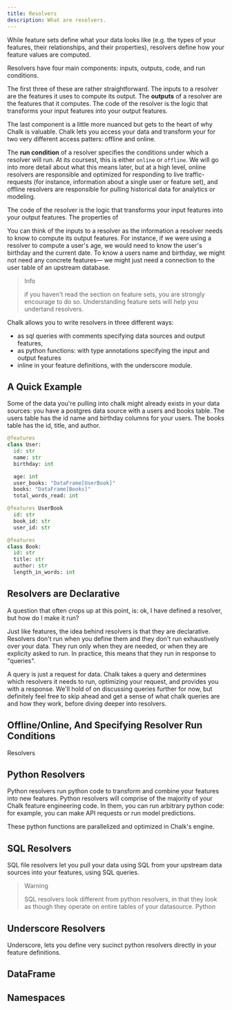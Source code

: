 ```yaml
---
title: Resolvers
description: What are resolvers.
---
```


While feature sets define what your data looks like (e.g. the types of your features,
their relationships, and their properties), resolvers define how your feature values
are computed.

Resolvers have four main components: inputs, outputs, code, and run conditions.

The first three of these are rather straightforward. The inputs to a resolver
are the features it uses to compute its output. The **outputs** of a resolver
are the features that it computes. The code of the resolver is the logic that
transforms your input features into your output features.

The last component is a little more nuanced but gets to the heart of why
Chalk is valuable. Chalk lets you access your data and transform your for
two very different access patters: offline and online.

The **run condition** of a resolver specifies
the conditions under which a resolver will run. At
its coursest, this is either `online` or `offline`. We will go into more
detail about what this means later, but at a high level, online resolvers
are responsible and optimized for responding to live traffic-requests (for instance, information
about a single user or feature set), and offline resolvers are responsible for pulling
historical data for analytics or modeling.

The code of the resolver is the logic that transforms your input features into your
output features.
The properties of


You can think of the inputs to a resolver as the information a resolver needs
to know to compute its output features. For instance, if we were using a resolver
to compute a user's age, we would need to know the user's birthday and the current
date. To know a users name and birthday, we might not need any concrete features—
we might just need a connection to the user table of an upstream database.

> Info
>
> if you haven't read the section on feature sets, you are strongly encourage to
> do so. Understanding feature sets will help you undertand resolvers.

Chalk allows you to write resolvers in three different ways:
- as sql queries with comments specifying data sources and output features,
- as python functions: with type annotations specifying the input and output features
- inline in your feature definitions, with the underscore module.

## A Quick Example

Some of the data you're pulling into chalk might already exists in your data sources:
you have a postgres data source with a users and books table. The users table has the
id name and birthday columns for your users. The books table has the id, title, and author.


```python
@features
class User:
  id: str
  name: str
  birthday: int

  age: int
  user_books: "DataFrame[UserBook]"
  books: "DataFrame[Books]"
  total_words_read: int

@features UserBook
  id: str
  book_id: str
  user_id: str

@features
class Book:
  id: str
  title: str
  author: str
  length_in_words: int
```

## Resolvers are Declarative

A question that often crops up at this point, is: ok, I have defined a resolver, but how do
I make it run?

Just like features, the idea behind resolvers is that they are declarative. Resolvers
don't run when you define them and they don't run exhaustively over your data. They run
only when they are needed, or when they are explicity asked to run. In practice, this
means that they run in response to "queries".

A query is just a request for data. Chalk takes a query and determines which resolvers it
needs to run, optimizing your request, and provides you with a response. We'll hold
of on discussing queries further for now, but definitely feel free to skip ahead and
get a sense  of what chalk queries are and how they work, before diving deeper into resolvers.

## Offline/Online, And Specifying Resolver Run Conditions

Resolvers



## Python Resolvers

Python resolvers run python code to transform and combine your features into
new features. Python resolvers will comprise of the majority of your
Chalk feature engineering code. In them, you can run arbitrary
python code: for example, you can make API requests or run model predictions.

These python functions are parallelized and optimized in Chalk's engine.

## SQL Resolvers

SQL file resolvers let you pull your data using SQL from your upstream data sources
into your features, using SQL queries.

> Warning
>
> SQL resolvers look different from python resolvers, in that they look as though they operate on
> entire tables of your datasource. Python

## Underscore Resolvers

Underscore, lets you define very sucinct python resolvers directly in your
feature definitions.

## DataFrame


## Namespaces


